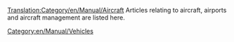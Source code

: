 [[Translation:Category/en/Manual/Aircraft]]
Articles relating to aircraft, airports and aircraft management are listed here.
[[Category:en/Manual/Vehicles]]